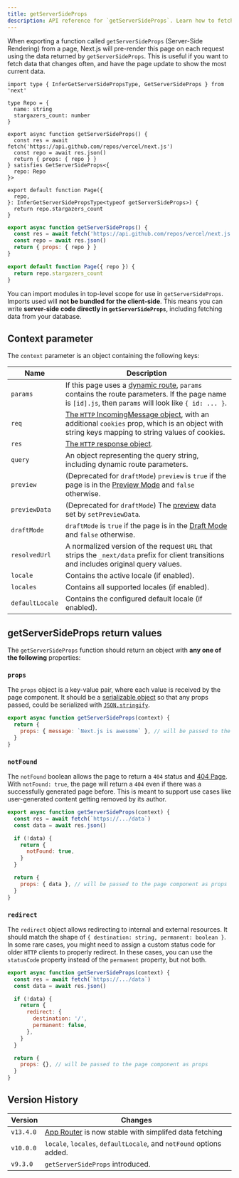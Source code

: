 ```yaml
---
title: getServerSideProps
description: API reference for `getServerSideProps`. Learn how to fetch data on each request with Next.js.
---
```


When exporting a function called `getServerSideProps` (Server-Side Rendering) from a page, Next.js will pre-render this page on each request using the data returned by `getServerSideProps`. This is useful if you want to fetch data that changes often, and have the page update to show the most current data.

```tsx filename="pages/index.tsx" switcher
import type { InferGetServerSidePropsType, GetServerSideProps } from 'next'

type Repo = {
  name: string
  stargazers_count: number
}

export async function getServerSideProps() {
  const res = await fetch('https://api.github.com/repos/vercel/next.js')
  const repo = await res.json()
  return { props: { repo } }
} satisfies GetServerSideProps<{
  repo: Repo
}>

export default function Page({
  repo,
}: InferGetServerSidePropsType<typeof getServerSideProps>) {
  return repo.stargazers_count
}
```

```jsx filename="pages/index.js" switcher
export async function getServerSideProps() {
  const res = await fetch('https://api.github.com/repos/vercel/next.js')
  const repo = await res.json()
  return { props: { repo } }
}

export default function Page({ repo }) {
  return repo.stargazers_count
}
```

You can import modules in top-level scope for use in `getServerSideProps`. Imports used will **not be bundled for the client-side**. This means you can write **server-side code directly in `getServerSideProps`**, including fetching data from your database.

## Context parameter

The `context` parameter is an object containing the following keys:

| Name            | Description                                                                                                                                                                                                           |
| --------------- | --------------------------------------------------------------------------------------------------------------------------------------------------------------------------------------------------------------------- |
| `params`        | If this page uses a [dynamic route](/docs/pages/building-your-application/routing/dynamic-routes), `params` contains the route parameters. If the page name is `[id].js`, then `params` will look like `{ id: ... }`. |
| `req`           | [The `HTTP` IncomingMessage object](https://nodejs.org/api/http.html#http_class_http_incomingmessage), with an additional `cookies` prop, which is an object with string keys mapping to string values of cookies.    |
| `res`           | [The `HTTP` response object](https://nodejs.org/api/http.html#http_class_http_serverresponse).                                                                                                                        |
| `query`         | An object representing the query string, including dynamic route parameters.                                                                                                                                          |
| `preview`       | (Deprecated for `draftMode`) `preview` is `true` if the page is in the [Preview Mode](/docs/pages/building-your-application/configuring/preview-mode) and `false` otherwise.                                          |
| `previewData`   | (Deprecated for `draftMode`) The [preview](/docs/pages/building-your-application/configuring/preview-mode) data set by `setPreviewData`.                                                                              |
| `draftMode`     | `draftMode` is `true` if the page is in the [Draft Mode](/docs/pages/building-your-application/configuring/draft-mode) and `false` otherwise.                                                                         |
| `resolvedUrl`   | A normalized version of the request `URL` that strips the `_next/data` prefix for client transitions and includes original query values.                                                                              |
| `locale`        | Contains the active locale (if enabled).                                                                                                                                                                              |
| `locales`       | Contains all supported locales (if enabled).                                                                                                                                                                          |
| `defaultLocale` | Contains the configured default locale (if enabled).                                                                                                                                                                  |

## getServerSideProps return values

The `getServerSideProps` function should return an object with **any one of the following** properties:

### `props`

The `props` object is a key-value pair, where each value is received by the page component. It should be a [serializable object](https://developer.mozilla.org/en-US/docs/Glossary/Serialization) so that any props passed, could be serialized with [`JSON.stringify`](https://developer.mozilla.org/en-US/docs/Web/JavaScript/Reference/Global_Objects/JSON/stringify).

```jsx
export async function getServerSideProps(context) {
  return {
    props: { message: `Next.js is awesome` }, // will be passed to the page component as props
  }
}
```

### `notFound`

The `notFound` boolean allows the page to return a `404` status and [404 Page](/docs/pages/building-your-application/routing/custom-error#404-page). With `notFound: true`, the page will return a `404` even if there was a successfully generated page before. This is meant to support use cases like user-generated content getting removed by its author.

```js
export async function getServerSideProps(context) {
  const res = await fetch(`https://.../data`)
  const data = await res.json()

  if (!data) {
    return {
      notFound: true,
    }
  }

  return {
    props: { data }, // will be passed to the page component as props
  }
}
```

### `redirect`

The `redirect` object allows redirecting to internal and external resources. It should match the shape of `{ destination: string, permanent: boolean }`. In some rare cases, you might need to assign a custom status code for older `HTTP` clients to properly redirect. In these cases, you can use the `statusCode` property instead of the `permanent` property, but not both.

```js
export async function getServerSideProps(context) {
  const res = await fetch(`https://.../data`)
  const data = await res.json()

  if (!data) {
    return {
      redirect: {
        destination: '/',
        permanent: false,
      },
    }
  }

  return {
    props: {}, // will be passed to the page component as props
  }
}
```

## Version History

| Version   | Changes                                                                                                    |
| --------- | ---------------------------------------------------------------------------------------------------------- |
| `v13.4.0` | [App Router](/docs/app/building-your-application/data-fetching) is now stable with simplifed data fetching |
| `v10.0.0` | `locale`, `locales`, `defaultLocale`, and `notFound` options added.                                        |
| `v9.3.0`  | `getServerSideProps` introduced.                                                                           |
